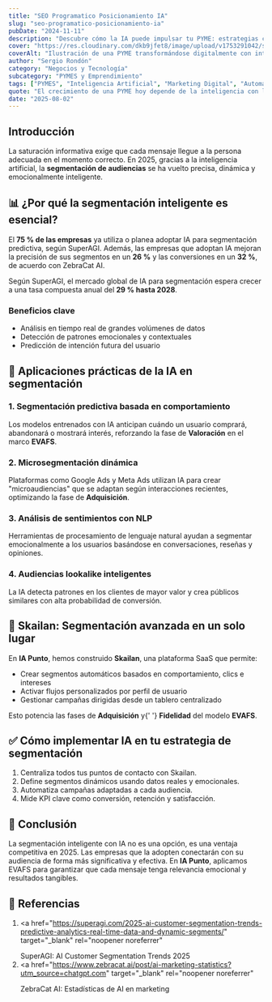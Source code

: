```yaml
---
title: "SEO Programatico Posicionamiento IA"
slug: "seo-programatico-posicionamiento-ia"
pubDate: "2024-11-11"
description: "Descubre cómo la IA puede impulsar tu PYME: estrategias concretas de marketing, automatización y datos para aumentar ventas."
cover: "https://res.cloudinary.com/dkb9jfet8/image/upload/v1753291042/small-business_kk56r6.jpg"
coverAlt: "Ilustración de una PYME transformándose digitalmente con inteligencia artificial."
author: "Sergio Rondón"
category: "Negocios y Tecnología"
subcategory: "PYMES y Emprendimiento"
tags: ["PYMES", "Inteligencia Artificial", "Marketing Digital", "Automatización", "Ventas"]
quote: "El crecimiento de una PYME hoy depende de la inteligencia con la que se aplican datos, IA y estrategia. — Sergio Rondón"
date: "2025-08-02"
---
```




<h2 id="introduccion">Introducción</h2>

La saturación informativa exige que cada mensaje llegue a la persona adecuada en el momento correcto. En 2025, gracias a la inteligencia artificial, la <strong>segmentación de audiencias</strong> se ha vuelto precisa, dinámica y emocionalmente inteligente.

<h2 id="por-que-segmentacion-inteligente-esencial">
  📊 ¿Por qué la segmentación inteligente es esencial?
</h2>

El <strong>75 % de las empresas</strong> ya utiliza o planea adoptar IA para segmentación predictiva, según SuperAGI. Además, las empresas que adoptan IA mejoran la precisión de sus segmentos en un <strong>26 %</strong> y las conversiones en un <strong>32 %</strong>, de acuerdo con ZebraCat AI.

Según SuperAGI, el mercado global de IA para segmentación espera crecer a una tasa compuesta anual del <strong>29 % hasta 2028</strong>.

<h3 id="beneficios-clave">Beneficios clave</h3>
<ul>
  <li>Análisis en tiempo real de grandes volúmenes de datos</li>
  <li>Detección de patrones emocionales y contextuales</li>
  <li>Predicción de intención futura del usuario</li>
</ul>

<h2 id="aplicaciones-practicas-ia-segmentacion">
  🧩 Aplicaciones prácticas de la IA en segmentación
</h2>

<h3 id="segmentacion-predictiva-comportamiento">
  1. Segmentación predictiva basada en comportamiento
</h3>
<p>
  Los modelos entrenados con IA anticipan cuándo un usuario comprará, abandonará
  o mostrará interés, reforzando la fase de <strong>Valoración</strong> en el
  marco <strong>EVAFS</strong>.
</p>

<h3 id="microsegmentacion-dinamica">2. Microsegmentación dinámica</h3>
<p>
  Plataformas como Google Ads y Meta Ads utilizan IA para crear
  "microaudiencias" que se adaptan según interacciones recientes, optimizando la
  fase de <strong>Adquisición</strong>.
</p>

<h3 id="analisis-sentimientos-nlp">3. Análisis de sentimientos con NLP</h3>
<p>
  Herramientas de procesamiento de lenguaje natural ayudan a segmentar
  emocionalmente a los usuarios basándose en conversaciones, reseñas y
  opiniones.
</p>

<h3 id="audiencias-lookalike-inteligentes">
  4. Audiencias lookalike inteligentes
</h3>
<p>
  La IA detecta patrones en los clientes de mayor valor y crea públicos
  similares con alta probabilidad de conversión.
</p>

<h2 id="skailan-segmentacion-avanzada">
  🔧 Skailan: Segmentación avanzada en un solo lugar
</h2>

En <strong>IA Punto</strong>, hemos construido <strong>Skailan</strong>, una plataforma SaaS que permite:

<ul>
  <li>
    Crear segmentos automáticos basados en comportamiento, clics e intereses
  </li>
  <li>Activar flujos personalizados por perfil de usuario</li>
  <li>Gestionar campañas dirigidas desde un tablero centralizado</li>
</ul>

<p>
  Esto potencia las fases de <strong>Adquisición</strong> y{' '}
  <strong>Fidelidad</strong> del modelo <strong>EVAFS</strong>.
</p>

<h2 id="como-implementar-ia-segmentacion">
  ✅ Cómo implementar IA en tu estrategia de segmentación
</h2>

<ol>
  <li>Centraliza todos tus puntos de contacto con Skailan.</li>
  <li>Define segmentos dinámicos usando datos reales y emocionales.</li>
  <li>Automatiza campañas adaptadas a cada audiencia.</li>
  <li>Mide KPI clave como conversión, retención y satisfacción.</li>
</ol>

<h2 id="conclusion">🎯 Conclusión</h2>

La segmentación inteligente con IA no es una opción, es una ventaja competitiva en 2025. Las empresas que la adopten conectarán con su audiencia de forma más significativa y efectiva. En <strong>IA Punto</strong>, aplicamos EVAFS para garantizar que cada mensaje tenga relevancia emocional y resultados tangibles.

<h2 id="referencias">🔗 Referencias</h2>

1. <a
     href="https://superagi.com/2025-ai-customer-segmentation-trends-predictive-analytics-real-time-data-and-dynamic-segments/"
     target="_blank"
     rel="noopener noreferrer"
   >
     SuperAGI: AI Customer Segmentation Trends 2025
   </a>
2. <a
     href="https://www.zebracat.ai/post/ai-marketing-statistics?utm_source=chatgpt.com"
     target="_blank"
     rel="noopener noreferrer"
   >
     ZebraCat AI: Estadísticas de AI en marketing
   </a>

